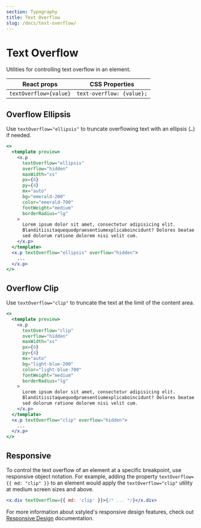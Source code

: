 ```yaml
---
section: Typography
title: Text Overflow
slug: /docs/text-overflow/
---
```


# Text Overflow

Utilities for controlling text overflow in an element.

<carbon-ad />

| React props            | CSS Properties            |
| ---------------------- | ------------------------- |
| `textOverflow={value}` | `text-overflow: {value};` |

## Overflow Ellipsis

Use `textOverflow="ellipsis"` to truncate overflowing text with an ellipsis (`…`) if needed.

```jsx preview color=emerald
<>
  <template preview>
    <x.p
      textOverflow="ellipsis"
      overflow="hidden"
      maxWidth="xs"
      px={6}
      py={4}
      mx="auto"
      bg="emerald-200"
      color="emerald-700"
      fontWeight="medium"
      borderRadius="lg"
    >
      Lorem ipsum dolor sit amet, consectetur adipisicing elit.
      Blanditiisitaquequodpraesentiumexplicaboincidunt? Dolores beatae nam at
      sed dolorum ratione dolorem nisi velit cum.
    </x.p>
  </template>
  <x.p textOverflow="ellipsis" overflow="hidden">
    ...
  </x.p>
</>
```

## Overflow Clip

Use `textOverflow="clip"` to truncate the text at the limit of the content area.

```jsx preview color=light-blue
<>
  <template preview>
    <x.p
      textOverflow="clip"
      overflow="hidden"
      maxWidth="xs"
      px={6}
      py={4}
      mx="auto"
      bg="light-blue-200"
      color="light-blue-700"
      fontWeight="medium"
      borderRadius="lg"
    >
      Lorem ipsum dolor sit amet, consectetur adipisicing elit.
      Blanditiisitaquequodpraesentiumexplicaboincidunt? Dolores beatae nam at
      sed dolorum ratione dolorem nisi velit cum.
    </x.p>
  </template>
  <x.p textOverflow="clip" overflow="hidden">
    ...
  </x.p>
</>
```

<!-- @TODO add truncate -->

## Responsive

To control the text overflow of an element at a specific breakpoint, use responsive object notation. For example, adding the property `textOverflow={{ md: "clip" }}` to an element would apply the `textOverflow="clip"` utility at medium screen sizes and above.

```jsx
<x.div textOverflow={{ md: 'clip' }}>{/* ... */}</x.div>
```

For more information about xstyled's responsive design features, check out [Responsive Design](/docs/responsive-design/) documentation.
